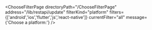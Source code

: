 


<ChooseFilterPage
    directoryPath="/ChooseFilterPage"
    address="/lib/restapi/update"
    filterKind="platform"
    filters={['android','ios','flutter','js','react-native']}
    currentFilter="all"
    message={'Choose a platform:'}
/>

